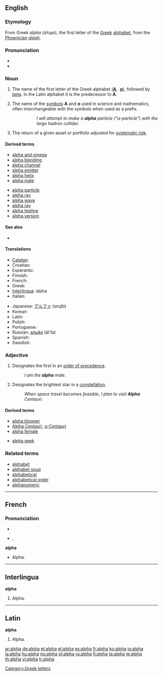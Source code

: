 {{letter_disp2||[[image:Greek_uc_alpha.svg|42px]][[image:Greek_lc_alpha.png|30px]] |beta|άλφα|Α|α}}
{{also|alfa}}
==English==

===Etymology===
From Greek ''alpha'' (''άλφα''), the first letter of the [[Greek]] [[alphabet]], from the [[Phoenician]] ''[[aleph]]''.

===Pronunciation===
* {{IPA|/ˈæɫfə/}}
* {{audio|en-us-alpha.ogg|Audio (US)}}

===Noun===
{{en-noun|s|-}}

# The name of the first letter of the Greek alphabet ('''[[Α]]''', &nbsp;'''[[α]]'''), followed by [[beta]]. In the Latin alphabet it is the predecessor to '''A'''.
# {{science}} The name of the [[symbol|symbols]] '''Α''' and '''α''' used in science and mathematics, often interchangeable with the symbols when used as a prefix.
#:: ''I will attempt to make a '''alpha''' particle ("α-particle") with the large hadron collider.''
# {{finance}} The return of a given asset or portfolio adjusted for [[systematic risk]]. 

====Derived terms====
{{rel-top|terms derived from ''alpha (noun)''}}
* [[alpha and omega]]
* [[alpha blending]]
* [[alpha channel]]
* [[alpha emitter]]
* [[alpha helix]]
* [[alpha male]]
{{rel-mid}}
* [[alpha particle]]
* [[alpha ray]]
* [[alpha wave]]
* [[alpha ray]]
* [[alpha testing]]
* [[alpha version]]
{{rel-bottom}}

====See also====
*{{pedialite|Alpha (investment)}}

====Translations====
{{trans-top|Α α}}
* [[Catalan]]: {{t|ca|alfa|f}}
* Croatian: {{t-|hr|alfa|m|f}}
* Esperanto: {{t-|eo|alfa|xs=Esperanto}}
* Finnish: {{t+|fi|alfa}}
* French: {{t+|fr|alpha|m}}
* Greek: {{t+|el|άλφα|n|sc=Grek}}
* [[Interlingua]]: alpha
* Italian: {{t+|it|alfa|m}}
{{trans-mid}}
* Japanese: [[アルファ]] (''arufa'')
* Korean: {{t|ko|알파|tr=alpa}}
* Latin: {{t+|la|alpha}}
* Polish: {{t+|pl|alfa|f}}
* Portuguese: {{t-|pt|alfa|m}}
* Russian: [[альфа]] (ál'fa) {{f}}
* Spanish: {{t+|es|alfa}}
* Swedish: {{t+|sv|alfa}}
{{trans-bottom}}

===Adjective===
{{en-adj|-}}

# Designates the first in an [[order of precedence]].
#: ''I am the '''alpha''' male.''
# {{star}} Designates the brightest star in a [[constellation]].
#: ''When space travel becomes feasible, I plan to visit '''Alpha''' Centauri.''

====Derived terms====
{{top3}}
* [[alpha blogger]]
* [[Alpha Centauri]], [[α-Centauri]]
* [[alpha female]]
{{mid3}}
* [[alpha geek]]
{{bottom3}}

===Related terms===
* [[alphabet]]
* [[alphabet soup]]
* [[alphabetical]]
* [[alphabetical order]]
* [[alphanumeric]]


----

==French==

===Pronunciation===
* {{audio|Fr-alpha.ogg|audio}}
* {{IPA|/al.fa/|lang=fr}}, {{SAMPA|/al.fa/}}

'''alpha'''

* Alpha.

----

==Interlingua==
'''alpha'''

# Alpha.

----

==Latin==
'''alpha'''

# Alpha.

[[Category:Greek letters]]

[[ar:alpha]]
[[de:alpha]]
[[et:alpha]]
[[el:alpha]]
[[es:alpha]]
[[fr:alpha]]
[[ko:alpha]]
[[io:alpha]]
[[la:alpha]]
[[hu:alpha]]
[[no:alpha]]
[[pl:alpha]]
[[ru:alpha]]
[[fi:alpha]]
[[ta:alpha]]
[[te:alpha]]
[[th:alpha]]
[[vi:alpha]]
[[tr:alpha]]